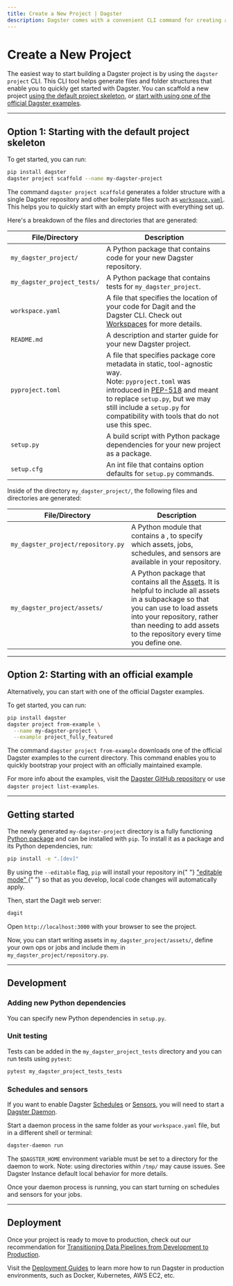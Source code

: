 ```yaml
---
title: Create a New Project | Dagster
description: Dagster comes with a convenient CLI command for creating a new project. This guide explains the role of each generated file and directory.
---
```


# Create a New Project

The easiest way to start building a Dagster project is by using the `dagster project` CLI. This CLI tool helps generate files and folder structures that enable you to quickly get started with Dagster. You can scaffold a new project [using the default project skeleton](#option-1-starting-with-the-default-project-skeleton), or [start with using one of the official Dagster examples](#option-2-starting-with-an-official-example).

---

## Option 1: Starting with the default project skeleton

To get started, you can run:

```bash
pip install dagster
dagster project scaffold --name my-dagster-project
```

The command `dagster project scaffold` generates a folder structure with a single Dagster repository and other boilerplate files such as [`workspace.yaml`](/concepts/repositories-workspaces/workspaces). This helps you to quickly start with an empty project with everything set up.

Here's a breakdown of the files and directories that are generated:

| File/Directory              | Description                                                                                                                                                                                                                                                                                           |
| --------------------------- | ----------------------------------------------------------------------------------------------------------------------------------------------------------------------------------------------------------------------------------------------------------------------------------------------------- |
| `my_dagster_project/`       | A Python package that contains code for your new Dagster repository.                                                                                                                                                                                                                                  |
| `my_dagster_project_tests/` | A Python package that contains tests for `my_dagster_project`.                                                                                                                                                                                                                                        |
| `workspace.yaml`            | A file that specifies the location of your code for Dagit and the Dagster CLI. Check out [Workspaces](/concepts/repositories-workspaces/workspaces) for more details.                                                                                                                                 |
| `README.md`                 | A description and starter guide for your new Dagster project.                                                                                                                                                                                                                                         |
| `pyproject.toml`            | A file that specifies package core metadata in static, tool-agnostic way. <br /> Note: `pyproject.toml` was introduced in [PEP-518](https://peps.python.org/pep-0518/) and meant to replace `setup.py`, but we may still include a `setup.py` for compatibility with tools that do not use this spec. |
| `setup.py`                  | A build script with Python package dependencies for your new project as a package.                                                                                                                                                                                                                    |
| `setup.cfg`                 | An int file that contains option defaults for `setup.py` commands.                                                                                                                                                                                                                                    |

Inside of the directory `my_dagster_project/`, the following files and directories are generated:

| File/Directory                     | Description                                                                                                                                                                                                                                                                                                                                  |
| ---------------------------------- | -------------------------------------------------------------------------------------------------------------------------------------------------------------------------------------------------------------------------------------------------------------------------------------------------------------------------------------------- |
| `my_dagster_project/repository.py` | A Python module that contains a <PyObject object="RepositoryDefinition" />, to specify which assets, jobs, schedules, and sensors are available in your repository.                                                                                                                                                                          |
| `my_dagster_project/assets/`       | A Python package that contains all the [Assets](/concepts/assets/software-defined-assets). It is helpful to include all assets in a subpackage so that you can use <PyObject object="load_assets_from_package_module" /> to load assets into your repository, rather than needing to add assets to the repository every time you define one. |

---

## Option 2: Starting with an official example

Alternatively, you can start with one of the official Dagster examples.

To get started, you can run:

```bash
pip install dagster
dagster project from-example \
  --name my-dagster-project \
  --example project_fully_featured
```

The command `dagster project from-example` downloads one of the official Dagster examples to the current directory. This command enables you to quickly bootstrap your project with an officially maintained example.

For more info about the examples, visit the [Dagster GitHub repository](https://github.com/dagster-io/dagster/tree/master/examples) or use `dagster project list-examples`.

---

## Getting started

The newly generated `my-dagster-project` directory is a fully functioning [Python package](https://docs.python.org/3/tutorial/modules.html#packages) and can be installed with `pip`. To install it as a package and its Python dependencies, run:

```bash
pip install -e ".[dev]"
```

<Note>
  By using the <code>--editable</code> flag, <code>pip</code> will install your
  repository in{" "}
  <a href="https://pip.pypa.io/en/latest/topics/local-project-installs/#editable-installs">
    "editable mode"
  </a>{" "}
  so that as you develop, local code changes will automatically apply.
</Note>

Then, start the Dagit web server:

```bash
dagit
```

Open `http://localhost:3000` with your browser to see the project.

Now, you can start writing assets in `my_dagster_project/assets/`, define your own ops or jobs and include them in `my_dagster_project/repository.py`.

---

## Development

### Adding new Python dependencies

You can specify new Python dependencies in `setup.py`.

### Unit testing

Tests can be added in the `my_dagster_project_tests` directory and you can run tests using `pytest`:

```bash
pytest my_dagster_project_tests_tests
```

### Schedules and sensors

If you want to enable Dagster [Schedules](/concepts/partitions-schedules-sensors/schedules) or [Sensors](/concepts/partitions-schedules-sensors/sensors), you will need to start a [Dagster Daemon](/deployment/dagster-daemon).

Start a daemon process in the same folder as your `workspace.yaml` file, but in a different shell or terminal:

```bash
dagster-daemon run
```

<Note>

The `$DAGSTER_HOME` environment variable must be set to a directory for the daemon to work. Note: using directories within `/tmp/` may cause issues. See <Link href="/deployment/dagster-instance#default-local-behavior">Dagster Instance default local behavior</Link> for more details.

</Note>
Once your daemon process is running, you can start turning on schedules and sensors for your jobs.

---

## Deployment

Once your project is ready to move to production, check out our recommendation for [Transitioning Data Pipelines from Development to Production](/guides/dagster/transitioning-data-pipelines-from-development-to-production).

Visit the [Deployment Guides](/deployment) to learn more how to run Dagster in production environments, such as Docker, Kubernetes, AWS EC2, etc.
